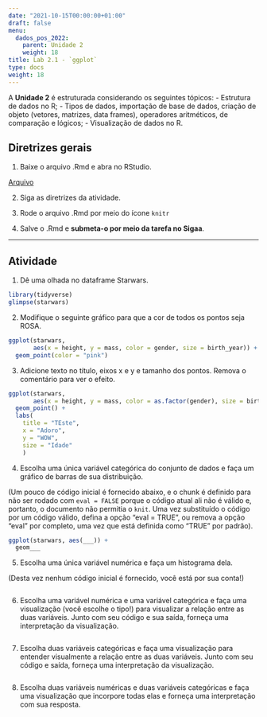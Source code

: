 ---
date: "2021-10-15T00:00:00+01:00"
draft: false
menu:
  dados_pos_2022:
    parent: Unidade 2
    weight: 18
title: Lab 2.1 - `ggplot`
type: docs
weight: 18
---

A **Unidade 2** é estruturada considerando os seguintes tópicos:
- Estrutura de dados no R; 
- Tipos de dados, importação de base de dados, criação de objeto (vetores, matrizes, data frames), operadores aritméticos, de comparação e lógicos;
- Visualização de dados no R.

## **Diretrizes gerais**

1. Baixe o arquivo .Rmd e abra no RStudio. 

[Arquivo](https://cefetmgbr-my.sharepoint.com/:u:/g/personal/renataoliveira_cefetmg_br/EQRGYbjqPK9PpLiRI6M2SBUBsfh__B4NfDOM5EvLeYG_wg?e=z7pDKM)

2. Siga as diretrizes da atividade. 

3. Rode o arquivo .Rmd por meio do ícone `knitr` 

4. Salve o .Rmd e **submeta-o por meio da tarefa no Sigaa**. 

<hr></hr>

## **Atividade**

1. Dê uma olhada no dataframe Starwars.

```{r glimpse-starwars}
library(tidyverse)
glimpse(starwars)
```

2. Modifique o seguinte gráfico para que a cor de todos os pontos seja ROSA.

```{r scatterplot}
ggplot(starwars, 
       aes(x = height, y = mass, color = gender, size = birth_year)) +
  geom_point(color = "pink")
```

3. Adicione texto no título, eixos x e y e tamanho dos pontos. Remova o comentário para ver o efeito.

```{r scatterplot-labels}
ggplot(starwars, 
       aes(x = height, y = mass, color = as.factor(gender), size = birth_year)) +
  geom_point() +
  labs(
    title = "TEste",
    x = "Adoro", 
    y = "WOW",
    size = "Idade"
    )
```

4. Escolha uma única variável categórica do conjunto de dados e faça um gráfico de barras de sua distribuição.

(Um pouco de código inicial é fornecido abaixo, e o chunk é definido para não ser rodado com `eval = FALSE` porque o código atual ali não é válido e, portanto, o documento não permitia o `knit`. Uma vez substituído o código por um código válido, defina a opção "eval = TRUE", ou remova a opção "eval" por completo, uma vez que está definida como "TRUE" por padrão).

```{r barplot, eval = FALSE}
ggplot(starwars, aes(___)) +
  geom___
```

5. Escolha uma única variável numérica e faça um histograma dela.

(Desta vez nenhum código inicial é fornecido, você está por sua conta!)

```{r histogram}

```

6. Escolha uma variável numérica e uma variável categórica e faça uma visualização (você escolhe o tipo!) para visualizar a relação entre as duas variáveis. Junto com seu código e sua saída, forneça uma interpretação da visualização.

```{r num-cat}

```

7. Escolha duas variáveis categóricas e faça uma visualização para entender visualmente a relação entre as duas variáveis. Junto com seu código e saída, forneça uma interpretação da visualização.

```{r cat-cat}

```

8. Escolha duas variáveis numéricas e duas variáveis categóricas e faça uma visualização que incorpore todas elas e forneça uma interpretação com sua resposta.

```{r multi}

```
